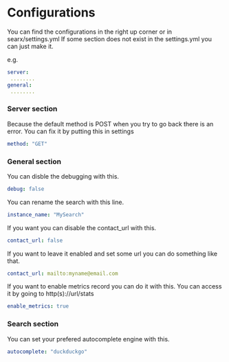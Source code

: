 # Configurations

You can find the configurations in the right up corner or in searx/settings.yml
If some section does not exist in the settings.yml you can just make it.

e.g.
```yml
server:
 ........
general:
 ........
```

### Server section

Because the default method is POST when you try to go back there is an error.
You can fix it by putting this in settings
```yml copy
method: "GET"
```

### General section

You can disble the debugging with this.
```yml copy
debug: false
```

You can rename the search with this line.
```yml copy
instance_name: "MySearch"
```

If you want you can disable the contact_url with this.
```yml copy
contact_url: false
```

If you want to leave it enabled and set some url you can do something like that.
```yml copy
contact_url: mailto:myname@email.com
```

If you want to enable metrics record you can do it with this.
You can access it by going to http(s)://url/stats
```yml copy
enable_metrics: true
```

### Search section

You can set your prefered autocomplete engine with this.
```yml copy
autocomplete: "duckduckgo"
```
